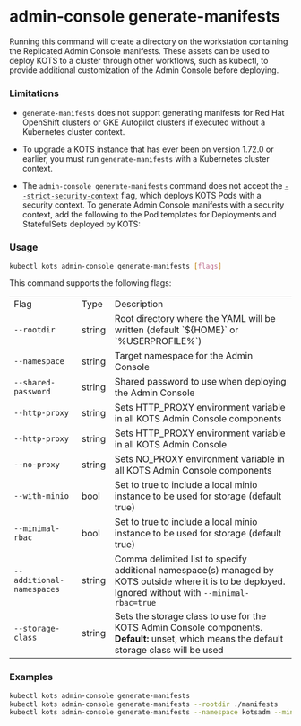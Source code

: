 
# admin-console generate-manifests

Running this command will create a directory on the workstation containing the Replicated Admin Console manifests. These assets can be used to deploy KOTS to a cluster through other workflows, such as kubectl, to provide additional customization of the Admin Console before deploying.

### Limitations

* `generate-manifests` does not support generating manifests for Red Hat OpenShift clusters or GKE Autopilot clusters if executed without a Kubernetes cluster context.

* To upgrade a KOTS instance that has ever been on version 1.72.0 or earlier, you must run `generate-manifests` with a Kubernetes cluster context.

* The `admin-console generate-manifests` command does not accept the [`--strict-security-context`](/reference/kots-cli-install#usage) flag, which deploys KOTS Pods with a security context. To generate Admin Console manifests with a security context, add the following to the Pod templates for Deployments and StatefulSets deployed by KOTS:

    <StrictSecContext/>

### Usage
```bash
kubectl kots admin-console generate-manifests [flags]
```

This command supports the following flags:

<table>
    <tr>
        <td>Flag</td>
        <td>Type</td>
        <td>Description</td>
    </tr>
    <tr>
        <td><code>--rootdir</code></td>
        <td>string</td>
        <td>Root directory where the YAML will be written (default `${HOME}` or `%USERPROFILE%`)</td>
    </tr>
    <tr>
        <td><code>--namespace</code></td>
        <td>string</td>
        <td>Target namespace for the Admin Console</td>
    </tr>
    <tr>
        <td><code>--shared-password</code></td>
        <td>string</td>
        <td>Shared password to use when deploying the Admin Console</td>
    </tr>
    <tr>
        <td><code>--http-proxy</code></td>
        <td>string</td>
        <td>Sets HTTP_PROXY environment variable in all KOTS Admin Console components</td>
    </tr>
    <tr>
        <td><code>--http-proxy</code></td>
        <td>string</td>
        <td>Sets HTTP_PROXY environment variable in all KOTS Admin Console</td>
    </tr>
    <KotsadmNamespace/>
    <KotsadmRegistry/>
    <tr>
        <td><code>--no-proxy</code></td>
        <td>string</td>
        <td>Sets NO_PROXY environment variable in all KOTS Admin Console components</td>
    </tr>
    <RegistryPassword/>
    <RegistryUsername/>
    <tr>
        <td><code>--with-minio</code></td>
        <td>bool</td>
        <td>Set to true to include a local minio instance to be used for storage (default true)</td>
    </tr>
    <tr>
        <td><code>--minimal-rbac</code></td>
        <td>bool</td>
        <td>Set to true to include a local minio instance to be used for storage (default true)</td>
    </tr>
    <tr>
        <td><code>--additional-namespaces</code></td>
        <td>string</td>
        <td>Comma delimited list to specify additional namespace(s) managed by KOTS outside where it is to be deployed. Ignored without with <code>--minimal-rbac=true</code></td>
    </tr>
    <tr>
        <td><code>--storage-class</code></td>
        <td>string</td>
        <td>Sets the storage class to use for the KOTS Admin Console components. <strong>Default:</strong> unset, which means the default storage class will be used</td>
    </tr>
</table>

### Examples
```bash
kubectl kots admin-console generate-manifests
kubectl kots admin-console generate-manifests --rootdir ./manifests
kubectl kots admin-console generate-manifests --namespace kotsadm --minimal-rbac=true --additional-namespaces="app1,app3"
```
